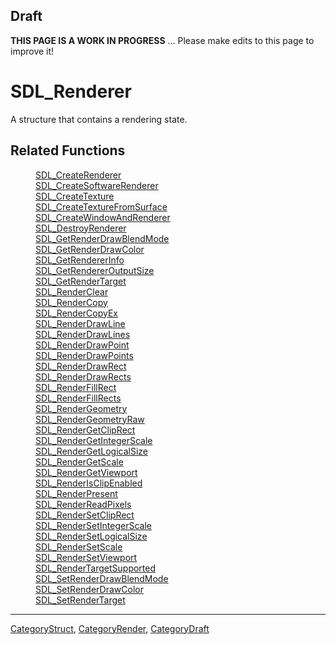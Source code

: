 == Draft ==

'''THIS PAGE IS A WORK IN PROGRESS''' ... Please make edits to this page to improve it!


<!-- #*^*^*^*^*See https://wiki.libsdl.org/SGStructures for details on editing this page*^*^*^*^* -->


= SDL_Renderer =
A structure that contains a rendering state.





== Related Functions ==
:[[SDL_CreateRenderer]]
:[[SDL_CreateSoftwareRenderer]]
:[[SDL_CreateTexture]]
:[[SDL_CreateTextureFromSurface]]
:[[SDL_CreateWindowAndRenderer]]
:[[SDL_DestroyRenderer]]
:[[SDL_GetRenderDrawBlendMode]]
:[[SDL_GetRenderDrawColor]]
:[[SDL_GetRendererInfo]]
:[[SDL_GetRendererOutputSize]]
:[[SDL_GetRenderTarget]]
:[[SDL_RenderClear]]
:[[SDL_RenderCopy]]
:[[SDL_RenderCopyEx]]
:[[SDL_RenderDrawLine]]
:[[SDL_RenderDrawLines]]
:[[SDL_RenderDrawPoint]]
:[[SDL_RenderDrawPoints]]
:[[SDL_RenderDrawRect]]
:[[SDL_RenderDrawRects]]
:[[SDL_RenderFillRect]]
:[[SDL_RenderFillRects]]
:[[SDL_RenderGeometry]]
:[[SDL_RenderGeometryRaw]]
:[[SDL_RenderGetClipRect]]
:[[SDL_RenderGetIntegerScale]]
:[[SDL_RenderGetLogicalSize]]
:[[SDL_RenderGetScale]]
:[[SDL_RenderGetViewport]]
:[[SDL_RenderIsClipEnabled]]
:[[SDL_RenderPresent]]
:[[SDL_RenderReadPixels]]
:[[SDL_RenderSetClipRect]]
:[[SDL_RenderSetIntegerScale]]
:[[SDL_RenderSetLogicalSize]]
:[[SDL_RenderSetScale]]
:[[SDL_RenderSetViewport]]
:[[SDL_RenderTargetSupported]]
:[[SDL_SetRenderDrawBlendMode]]
:[[SDL_SetRenderDrawColor]]
:[[SDL_SetRenderTarget]]

----
[[CategoryStruct]], [[CategoryRender]], [[CategoryDraft]]
